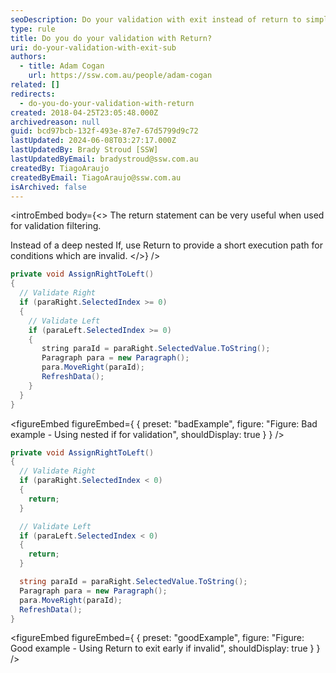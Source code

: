 ```yaml
---
seoDescription: Do your validation with exit instead of return to simplify and improve code readability.
type: rule
title: Do you do your validation with Return?
uri: do-your-validation-with-exit-sub
authors:
  - title: Adam Cogan
    url: https://ssw.com.au/people/adam-cogan
related: []
redirects:
  - do-you-do-your-validation-with-return
created: 2018-04-25T23:05:48.000Z
archivedreason: null
guid: bcd97bcb-132f-493e-87e7-67d5799d9c72
lastUpdated: 2024-06-08T03:27:17.000Z
lastUpdatedBy: Brady Stroud [SSW]
lastUpdatedByEmail: bradystroud@ssw.com.au
createdBy: TiagoAraujo
createdByEmail: TiagoAraujo@ssw.com.au
isArchived: false
---
```


<introEmbed
  body={<>
The return statement can be very useful when used for validation filtering.

Instead of a deep nested If, use Return to provide a short execution path for conditions which are invalid.
  </>}
/>
```csharp
private void AssignRightToLeft()
{
  // Validate Right
  if (paraRight.SelectedIndex >= 0)
  {
    // Validate Left
    if (paraLeft.SelectedIndex >= 0)
    {
       string paraId = paraRight.SelectedValue.ToString();
       Paragraph para = new Paragraph();
       para.MoveRight(paraId);
       RefreshData();
    }
  }
}
```

<figureEmbed figureEmbed={ {
  preset: "badExample",
  figure: "Figure: Bad example - Using nested if for validation",
  shouldDisplay: true
} } />


```csharp
private void AssignRightToLeft()
{
  // Validate Right
  if (paraRight.SelectedIndex < 0)
  {
    return;
  }

  // Validate Left
  if (paraLeft.SelectedIndex < 0)
  {
    return;
  }

  string paraId = paraRight.SelectedValue.ToString();
  Paragraph para = new Paragraph();
  para.MoveRight(paraId);
  RefreshData();
}
```

<figureEmbed figureEmbed={ {
  preset: "goodExample",
  figure: "Figure: Good example - Using Return to exit early if invalid",
  shouldDisplay: true
} } />
